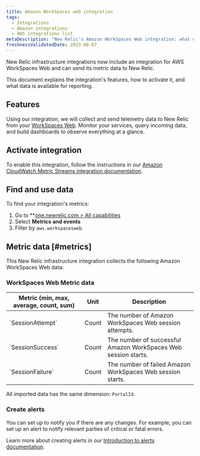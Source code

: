 ```yaml
---
title: Amazon WorkSpaces web integration
tags:
  - Integrations
  - Amazon integrations
  - AWS integrations list
metaDescription: "New Relic's Amazon WorkSpaces Web integration: what data it reports and how to enable it."
freshnessValidatedDate: 2023-08-07
---
```


New Relic infrastructure integrations now include an integration for AWS WorkSpaces Web and can send its metric data to New Relic.

This document explains the integration's features, how to activate it, and what data is available for reporting.

## Features

Using our integration, we will collect and send telemetry data to New Relic from your [WorkSpaces Web](https://aws.amazon.com/workspaces/web). Monitor your services, query incoming data, and build dashboards to observe everything at a glance.

## Activate integration

To enable this integration, follow the instructions in our [Amazon CloudWatch Metric Streams integration documentation](/docs/infrastructure/amazon-integrations/connect/aws-metric-stream-setup/).

## Find and use data

To find your integration's metrics:

1. Go to **[one.newrelic.com > All capabilities](https://one.newrelic.com/all-capabilities) 
2. Select **Metrics and events** 
3. Filter by `aws.workspacesweb`.

## Metric data [#metrics]

This New Relic infrastructure integration collects the following Amazon WorkSpaces Web data:

### WorkSpaces Web Metric data

<table>
  <thead>
    <tr>
      <th style={{ width: "200px" }}>
      Metric (min, max, average, count, sum)  
      </th>
      <th>
      Unit  
      </th>
      <th>
      Description
      </th>
    </tr>
  </thead>
    <tbody>
    <tr>
      <td>
      `SessionAttempt`
      </td>
      <td>
      Count
      </td>
      <td>
      The number of Amazon WorkSpaces Web session attempts.
      </td>
    </tr>
    <tr>
      <td>
      `SessionSuccess`
      </td>
      <td>
      Count
      </td>
      <td>
      The number of successful Amazon WorkSpaces Web session starts.
      </td>
    </tr>
    <tr>
      <td>
      `SessionFailure`
      </td>
      <td>
      Count
      </td>
      <td>
      The number of failed Amazon WorkSpaces Web session starts.
      </td>
    </tr>
    </tbody>
</table>

All imported data has the same dimension: `PortalId`.

### Create alerts

You can set up <InlinePopover type="alerts" /> to notify you if there are any changes. For example, you can set up an alert to notify relevant parties of critical or fatal errors.

Learn more about creating alerts in our [Introduction to alerts documentation](/docs/alerts-applied-intelligence/new-relic-alerts/learn-alerts/introduction-alerts/).
